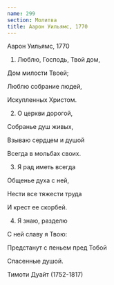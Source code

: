```yaml
---
name: 299
section: Молитва
title: Аарон Уильямс, 1770
---
```

Аарон Уильямс, 1770


1. Люблю, Господь, Твой дом,

Дом милости Твоей;

Люблю собрание людей,

Искупленных Христом.


2. О церкви дорогой,

Собранье душ живых,

Взываю сердцем и душой

Всегда в мольбах своих.


3. Я рад иметь всегда

Общенье духа с ней,

Нести все тяжести труда

И крест ее скорбей.


4. Я знаю, разделю

С ней славу я Твою:

Предстанут с пеньем пред Тобой

Спасенные душой.


Тимоти Дуайт (1752-1817)